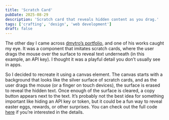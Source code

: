 ```yaml
---
title: 'Scratch Card'
pubDate: 2025-08-29
description: 'Scratch card that reveals hidden content as you drag.'
tags: ['crafting', 'design', 'web development']
draft: false
---
```



The other day I came across [dmytro’s portfolio](https://pqoqubbw.dev/), and one of his works caught my eye. It was a component that imitates scratch cards, where the user drags the mouse over the surface to reveal text underneath (in this example, an API key). I thought it was a playful detail you don’t usually see in apps.

<ScratchCard />

So I decided to recreate it using a canvas element. The canvas starts with a background that looks like the silver surface of scratch cards, and as the user drags the mouse (or a finger on touch devices), the surface is erased to reveal the hidden text. Once enough of the surface is cleared, a copy button appears next to the text. It’s probably not the best idea for something important like hiding an API key or token, but it could be a fun way to reveal easter eggs, rewards, or other surprises. You can check out the full code [here](https://github.com/vgarmes/vgarmes.github.io/blob/main/src/components/demos/scratch-reveal.astro) if you’re interested in the details.
